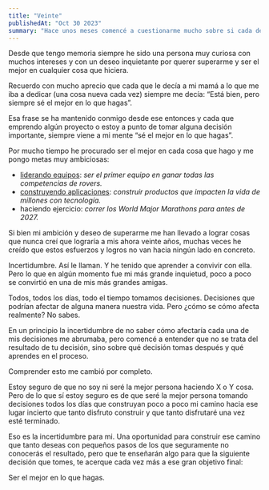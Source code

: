 ```yaml
---
title: "Veinte"
publishedAt: "Oct 30 2023"
summary: "Hace unos meses comencé a cuestionarme mucho sobre si cada decisión que tomo es realmente la correcta. Aunque siendo honestos, ¿qué es una decisión correcta?"
---
```


Desde que tengo memoria siempre he sido una persona muy curiosa con muchos intereses y con un deseo inquietante por querer superarme y ser el mejor en cualquier cosa que hiciera.

Recuerdo con mucho aprecio que cada que le decía a mi mamá a lo que me iba a dedicar (una cosa nueva cada vez) siempre me decía: “Está bien, pero siempre sé el mejor en lo que hagas”.

Esa frase se ha mantenido conmigo desde ese entonces y cada que emprendo algún proyecto o estoy a punto de tomar alguna decisión importante, siempre viene a mi mente “sé el mejor en lo que hagas”.

Por mucho tiempo he procurado ser el mejor en cada cosa que hago y me pongo metas muy ambiciosas:

- [liderando equipos](https://www.hiteamgenesis.com/equipo): _ser el primer equipo en ganar todas las competencias de rovers._
- [construyendo aplicaciones](https://www.emanuelalvarado.com/work): _construir productos que impacten la vida de millones con tecnología._
- haciendo ejercicio: _correr los World Major Marathons para antes de 2027._

Si bien mi ambición y deseo de superarme me han llevado a lograr cosas que nunca creí que lograría a mis ahora veinte años, muchas veces he creído que estos esfuerzos y logros no van hacia ningún lado en concreto.

Incertidumbre. Así le llaman. Y he tenido que aprender a convivir con ella. Pero lo que en algún momento fue mi más grande inquietud, poco a poco se convirtió en una de mis más grandes amigas.

Todos, todos los días, todo el tiempo tomamos decisiones. Decisiones que podrían afectar de alguna manera nuestra vida. Pero ¿cómo se cómo afecta realmente? No sabes.

En un principio la incertidumbre de no saber cómo afectaría cada una de mis decisiones me abrumaba, pero comencé a entender que no se trata del resultado de tu decisión, sino sobre qué decisión tomas después y qué aprendes en el proceso.

Comprender esto me cambió por completo.

Estoy seguro de que no soy ni seré la mejor persona haciendo X o Y cosa. Pero de lo que sí estoy seguro es de que seré la mejor persona tomando decisiones todos los días que construyan poco a poco mi camino hacia ese lugar incierto que tanto disfruto construir y que tanto disfrutaré una vez esté terminado.

Eso es la incertidumbre para mi. Una oportunidad para construir ese camino que tanto deseas con pequeños pasos de los que seguramente no conocerás el resultado, pero que te enseñarán algo para que la siguiente decisión que tomes, te acerque cada vez más a ese gran objetivo final:

Ser el mejor en lo que hagas.
